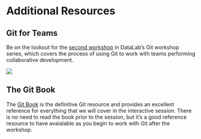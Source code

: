 # Additional Resources

## Git for Teams

Be on the lookout for the [second workshop] in DataLab's Git workshop series, which 
covers the process of using Git to work with teams performing collaborative 
development.

[second workshop]: https://ucdavisdatalab.github.io/workshop_git_for_teams/

![](`r url17`)

## The Git Book

The [Git Book](https://git-scm.com/book/en/v2) is the definitive Git resource 
and provides an excellent reference for everything that we will cover in the 
interactive session. There is no need to read the book prior to the session, 
but it's a good reference resource to have avaialable as you begin to work 
with Git after the workshop.